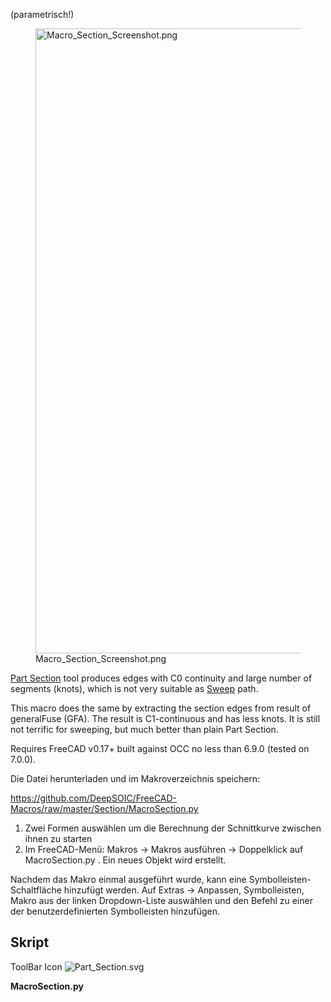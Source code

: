 <languages/>
(parametrisch!)

{{Macro/de
|Name=Schnittkurve
|Icon=Part_Section.svg
|Description=Alternative Implementierung des Werkzeugs [[Part Section|Part Schnittkurve]] (parametrisch)<br/>Dieses Makro führt dieselbe Funktion aus, indem es die Schnittkanten aus dem Ergebnis von generalFuse (GFA) extrahiert. Das Ergebnis ist C1-kontinuierlich und weist weniger Knoten auf. Es eignet sich zwar immer noch nicht besonders gut für die Ausformung, ist aber deutlich besser als das einfache Part Schnittkurven-Objekt.
|Author=DeepSOIC
|Version=1.1
|Date=2018-04-28
|FCVersion=Alle
|Download=[https://wiki.freecad.org/images/f/f7/Part_Section.svg Werkzeugleisten-Symbol]
}}

[[File:Macro_Section_Screenshot.png|1000px]]

<div lang="en" dir="ltr" class="mw-content-ltr">
[[Part Section]] tool produces edges with C0 continuity and large number of segments (knots), which is not very suitable as [[Part Sweep|Sweep]] path.
</div>

<div lang="en" dir="ltr" class="mw-content-ltr">
This macro does the same by extracting the section edges from result of generalFuse (GFA). The result is C1-continuous and has less knots. It is still not terrific for sweeping, but much better than plain Part Section.
</div>

<div lang="en" dir="ltr" class="mw-content-ltr">
Requires FreeCAD v0.17+ built against OCC no less than 6.9.0 (tested on 7.0.0).
</div>

Die Datei herunterladen und im Makroverzeichnis speichern:

https://github.com/DeepSOIC/FreeCAD-Macros/raw/master/Section/MacroSection.py
# Zwei Formen auswählen um die Berechnung der Schnittkurve zwischen ihnen zu starten
# Im FreeCAD-Menü: Makros → Makros ausführen → Doppelklick auf MacroSection.py . Ein neues Objekt wird erstellt.

Nachdem das Makro einmal ausgeführt wurde, kann eine Symbolleisten-Schaltfläche hinzufügt werden. Auf Extras → Anpassen, Symbolleisten,  Makro aus der linken Dropdown-Liste auswählen und den Befehl zu einer der benutzerdefinierten Symbolleisten hinzufügen.

<span id="Script"></span>
==Skript==

ToolBar Icon [[Image:Part_Section.svg]]

{{clear}}

'''MacroSection.py'''

{{MacroCode|code=
#***************************************************************************
#*                                                                         *
#*   Copyright (c) 2016 - Victor Titov (DeepSOIC)                          *
#*                                               <vv.titov@gmail.com>      *  
#*                                                                         *
#*   This program is free software; you can redistribute it and/or modify  *
#*   it under the terms of the GNU Lesser General Public License (LGPL)    *
#*   as published by the Free Software Foundation; either version 2 of     *
#*   the License, or (at your option) any later version.                   *
#*   for detail see the LICENCE text file.                                 *
#*                                                                         *
#*   This program is distributed in the hope that it will be useful,       *
#*   but WITHOUT ANY WARRANTY; without even the implied warranty of        *
#*   MERCHANTABILITY or FITNESS FOR A PARTICULAR PURPOSE.  See the         *
#*   GNU Library General Public License for more details.                  *
#*                                                                         *
#*   You should have received a copy of the GNU Library General Public     *
#*   License along with this program; if not, write to the Free Software   *
#*   Foundation, Inc., 59 Temple Place, Suite 330, Boston, MA  02111-1307  *
#*   USA                                                                   *
#*                                                                         *
#***************************************************************************

__title__="Macro Section"
__author__ = "DeepSOIC"
__doc__ = '''
Macro Section.
Alternative implementation of Part Section tool.
Requires FreeCAD v0.17+ and OCC 6.9.0+

Instructions:
First of all, save this macro as MacroSection.py, into a location from where it can be imported. FC's standard macro location is the best place to do that.

Select two shapes to compute section between.
Then, in Py console:

import MacroSection
MacroSection.run()

OR

just run this file as a macro.

Parametric Section object is created.
'''
if __name__ == "__main__": #being run as a macro
    import MacroSection
    MacroSection.run()

import FreeCAD as App
if App.GuiUp:
    import FreeCADGui as Gui
import Part

def makeSectionFeature():
    '''makeSectionFeature(): makes a Section parametric feature object. Returns the new object.'''
    selfobj = App.ActiveDocument.addObject("Part::FeaturePython","Section")
    Section(selfobj)
    ViewProviderSection(selfobj.ViewObject)
    return selfobj

class Section:
    "The Section feature object"
    def __init__(self,selfobj):
        selfobj.addProperty("App::PropertyLink","Base","Section","Input shape")
        selfobj.addProperty("App::PropertyLink","Tool","Section","Input shape")
        selfobj.Proxy = self

    def execute(self,selfobj):
        import BOPTools
        import BOPTools.ShapeMerge
        from BOPTools.Utils import HashableShape
        
        if len(selfobj.Base.Shape.Faces) == 0 or len(selfobj.Tool.Shape.Faces) == 0:
            raise ValueError("Shapes must have at least one face each.")
        sh1 = Part.Compound(selfobj.Base.Shape.Faces)
        sh2 = Part.Compound(selfobj.Tool.Shape.Faces)
        pieces, map = sh1.generalFuse([sh2])
        pieces = pieces.childShapes()
        assert(len(pieces) == 2)
        
        edges1 = set([HashableShape(edge) for edge in pieces[0].Edges])
        edges2 = set([HashableShape(edge) for edge in pieces[1].Edges])
        edges_to_return = list(set.intersection(edges1, edges2))
        edges_to_return = [edge.Shape for edge in edges_to_return] #convert hashable shapes back to plain shapes
        print("returning {num} edges of total {tot}".format(num= len(edges_to_return), tot= len(edges1)+len(edges2)))
        
        selfobj.Shape = BOPTools.ShapeMerge.mergeWires(edges_to_return)

class ViewProviderSection:
    def __init__(self,vobj):
        vobj.Proxy = self
       
    def getIcon(self):
        return ":/icons/Part_Section.svg"

    def attach(self, vobj):
        self.ViewObject = vobj
        self.Object = vobj.Object
  
    def __getstate__(self):
        return None

    def __setstate__(self,state):
        return None

    def claimChildren(self):
        return [self.Object.Base, self.Object.Tool]
        
    def onDelete(self, feature, subelements): # subelements is a tuple of strings
        try:
            self.Object.Base.ViewObject.show()
            self.Object.Tool.ViewObject.show()
        except Exception as err:
            App.Console.PrintError("Error in onDelete: " + err.message)
        return True

class CommandMacroSection:
    "Command to create Section feature"
    def GetResources(self):
        return {'Pixmap'  : ":/icons/Part_Section.svg",
                'MenuText': "Section",
                'Accel': "",
                'ToolTip': "Macro_Section: alternative implementation of Part Section tool"}

    def Activated(self):
        run()
    def IsActive(self):
        if App.ActiveDocument:
            return True
        else:
            return False

if App.GuiUp:
    Gui.addCommand("Macro_Section", CommandMacroSection())

def run():
    sel = Gui.Selection.getSelectionEx()
    try:
        if len(sel) != 2:
            raise Exception("Select two shapes to compute section between, first! Then run this macro.")
        try:
            App.ActiveDocument.openTransaction("Macro Section")
            selfobj = makeSectionFeature()
            selfobj.Base = sel[0].Object
            selfobj.Tool = sel[1].Object
            selfobj.Base.ViewObject.hide()
            selfobj.Tool.ViewObject.hide()
            
            selfobj.Proxy.execute(selfobj)
        finally:
            App.ActiveDocument.commitTransaction()
    except Exception as err:
        from PySide import QtGui
        mb = QtGui.QMessageBox()
        mb.setIcon(mb.Icon.Warning)
        mb.setText(err.message)
        mb.setWindowTitle("Macro Section")
        mb.exec_()

}}